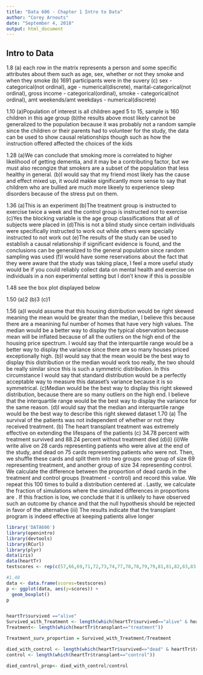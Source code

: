 ---
title: "Data 606 - Chapter 1 Intro to Data"
author: "Corey Arnouts"
date: "September 4, 2018"
output: html_document
---

## Intro to Data
1.8
(a) each row in the matrix represents a person and some specific attributes about them such as age, sex, whether or not they smoke and when they smoke
(b) 1691 participants were in the suvery 
(c) sex - categorical(not ordinal), age - numerical(discrete), marital-categorical(not ordinal), gross income - categorical(ordinal), smoke - categorical(not ordinal), amt weekends/amt weekdays - numerical(discrete)

1.10
(a)Population of interest is all children aged 5 to 15, sample is 160 children in this age group
(b)the results above most likely cannot be generalized to the population because it was probably not a random sample since the children or their parents had to volunteer for the study, the data can be used to show causal relationships though such as how the instruction offered affected the choices of the kids

1.28
(a)We can conclude that smoking more is correlated to higher likelihood of getting dementia, and it may be a contributing factor, but we must also recongize that smokers are a subset of the population that less healthy in general.
(b)I would say that my friend most likely has the cause and effect mixed up, it would makke significantly more sense to say that childrem who are bullied are much more likeely to experience sleep disorders because of the stress put on them.

1.36
(a)This is an experiment
(b)The treatment group is instructed to exercise twice a week and the control group is instructed not to exercise
(c)Yes the blocking variable is the age group classifications that all of subjects were placed in
(d)This is not a blind study since certain individuals were specifically instructed to work out while others were specially instructed to not work out
(e)The results of the study can be used to establish a causal relationship if significant evidence is found, and the conclusions can be generalized to the general population since random sampling was used
(f)I would have some reservations about the fact that they were aware that the study was taking place, I feel a more useful study would be if you could reliably collect data on mental health and exercise on individuals in a non experimental setting but I don't know if this is possible

1.48
see the box plot displayed below

1.50
(a)2
(b)3
(c)1

1.56
(a)I would assume that this housing distribution would be right skewed meaning the mean would be greater than the median, I believe this because there are a meanining ful number of homes that have very high values. The median would be a better way to display the typical observation because mean will be inflated because of all the outliers on the high end of the housing price spectrum. I would say that the interquartile range would be a better way to display the variance since there are so many houses priced exceptionally high.
(b)I would say that the mean would be the best way to display this distribution or the median would work too really, the two should be really similar since this is such a symmetric distribution. In this circumstance I would say that standard distribution would be a perfectly acceptable way to measure this dataset's variance because it is so symmetrical.
(c)Median would be the best way to display this right skewed distribution, because there are so many outliers on the high end. I believe that the interquartile range would be the best way to display the variance for the same reason.
(d)I would say that the median and interquartile range would be the best way to describe this right skewed dataset
1.70
(a) The survival of the patients was not independent of whether or not they received treatment.
(b) The heart transplant treatment was extremely effective on extending the lifespans of the patients
(c) 34.78 percent with treatment survived and 88.24 percent without treatment died
(d)(i)
(ii)We write alive on 28 cards representing patients who were alive at
the end of the study, and dead on 75 cards representing patients
who were not. Then, we shuffle these cards and split them into two groups:
one group of size 69 representing treatment, and another group of
size 34 representing control. We calculate the difference between
the proportion of dead cards in the treatment and control groups (treatment -
control) and record this value. We repeat this 100 times to build a distribution
centered at . Lastly, we calculate the fraction of simulations where
the simulated differences in proportions are . If this fraction is low,
we conclude that it is unlikely to have observed such an outcome by chance and
that the null hypothesis should be rejected in favor of the alternative
(iii) The results indicate that the transplant program is indeed effective at keeping patients alive longer

```{r}
library('DATA606')
library(openintro)
library(devtools)
library(RCurl)
library(plyr)
data(iris)
data(heartTr)
testscores <- rep(c(57,66,69,71,72,73,74,77,78,78,79,79,81,81,82,83,83,88,89,94))

#1.48
data <- data.frame(scores=testscores)
p <- ggplot(data, aes(y=scores)) + 
  geom_boxplot()
p


heartTr$survived =="alive"
Survived_with_Treatment <- length(which(heartTr$survived=="alive" & heartTr$transplant=="treatment"))
Treatment<- length(which(heartTr$transplant=="treatment"))

Treatment_surv_proportion = Survived_with_Treatment/Treatment

died_with_control <- length(which(heartTr$survived=="dead" & heartTr$transplant=="control"))
control <- length(which(heartTr$transplant=="control"))

died_control_prop<- died_with_control/control
```
